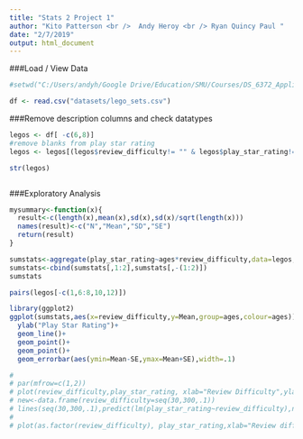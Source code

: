 ```yaml
---
title: "Stats 2 Project 1"
author: "Kito Patterson <br />  Andy Heroy <br /> Ryan Quincy Paul "
date: "2/7/2019"
output: html_document
---
```




###Load / View Data
```r
#setwd("C:/Users/andyh/Google Drive/Education/SMU/Courses/DS_6372_Applied_Statistics/project 1/Project")

df <- read.csv("datasets/lego_sets.csv")

```

###Remove description columns and check datatypes
```r
legos <- df[ -c(6,8)]
#remove blanks from play star rating
legos <- legos[(legos$review_difficulty!= "" & legos$play_star_rating!= ""),]

str(legos)



```


###Exploratory Analysis
```r
mysummary<-function(x){
  result<-c(length(x),mean(x),sd(x),sd(x)/sqrt(length(x)))
  names(result)<-c("N","Mean","SD","SE")
  return(result)
}

sumstats<-aggregate(play_star_rating~ages*review_difficulty,data=legos,mysummary)
sumstats<-cbind(sumstats[,1:2],sumstats[,-(1:2)])
sumstats

pairs(legos[-c(1,6:8,10,12)])

library(ggplot2)
ggplot(sumstats,aes(x=review_difficulty,y=Mean,group=ages,colour=ages))+
  ylab("Play Star Rating")+
  geom_line()+
  geom_point()+
  geom_point()+
  geom_errorbar(aes(ymin=Mean-SE,ymax=Mean+SE),width=.1)

```

``` r


# 
# par(mfrow=c(1,2))
# plot(review_difficulty,play_star_rating, xlab="Review Difficulty",ylab="Play Rating")
# new<-data.frame(review_difficulty=seq(30,300,.1))
# lines(seq(30,300,.1),predict(lm(play_star_rating~review_difficulty),newdata=new),col="red",lwd=4)
# 
# plot(as.factor(review_difficulty), play_star_rating,xlab="Review difficulty",ylab="Play Rating",title="Auto Data Set",col=c(7,32,57,82,107))


```
